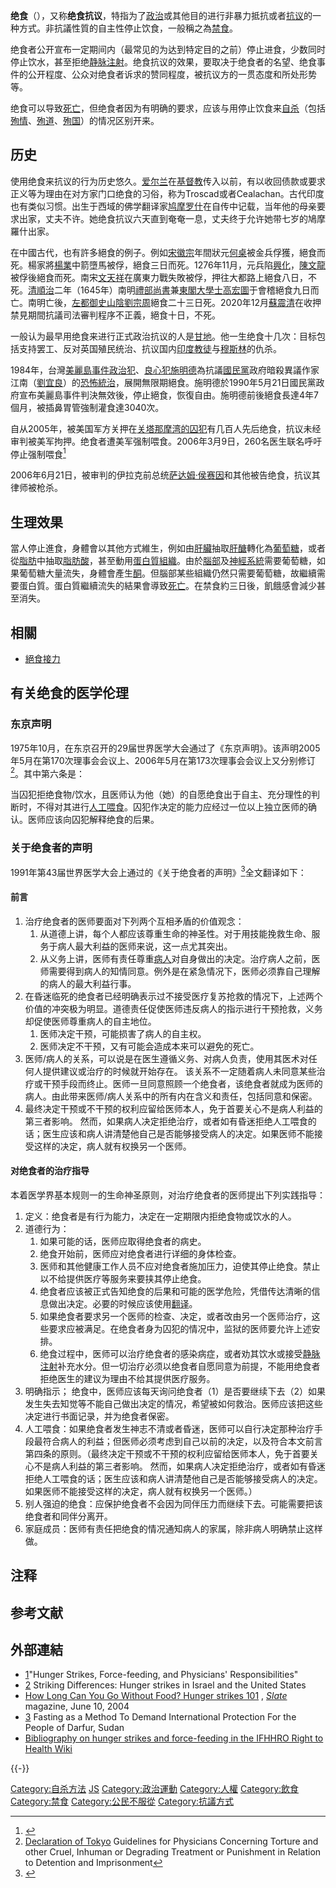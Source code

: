 '''绝食'''（{{lang-en|hunger strike}}），又称'''绝食抗议'''，特指为了[[政治|政治]]或其他目的进行非暴力抵抗或者[[抗议|抗议]]的一种方式。非抗議性質的自主性停止饮食，一般稱之為[[禁食|禁食]]。

绝食者公开宣布一定期间内（最常见的为达到特定目的之前）停止进食，少数同时停止饮水，甚至拒绝[[静脉注射|静脉注射]]。绝食抗议的效果，要取决于绝食者的名望、绝食事件的公开程度、公众对绝食者诉求的赞同程度，被抗议方的一贯态度和所处形势等{{NoteTag|《[[古拉格群岛|古拉格群岛]]》中记载了一个例子：一个监狱里的[[政治犯|政治犯]]为争取狱中人权而集体绝食抗议。但在[[苏联|苏联]][[大清洗|大清洗]]时期的封闭监狱中，消息传不到外面。结果狱方安心任之绝食，再在他们奄奄一息之际派一群刑事犯进去殴打，不得不以失败结束绝食。}}。

绝食可以导致[[死亡|死亡]]，但绝食者因为有明确的要求，应该与用停止饮食来[[自杀|自杀]]（包括[[殉情|殉情]]、[[殉道|殉道]]、[[殉国|殉国]]）的情况区别开来。

==历史==
使用绝食来抗议的行为历史悠久。[[爱尔兰|爱尔兰]]在[[基督教|基督教]]传入以前，有以收回债款或要求正义等为理由在对方家门口绝食的习俗，称为Troscad或者Cealachan。古代印度也有类似习惯。出生于西域的佛学翻译家[[鸠摩罗什|鸠摩罗什]]在自传中记载，当年他的母亲要求出家，丈夫不许。她绝食抗议六天直到奄奄一息，丈夫终于允许她带七岁的鳩摩羅什出家。

在中國古代，也有許多絕食的例子。例如[[宋徽宗|宋徽宗]]年間狀元[[何桌|何桌]]被金兵俘獲，絕食而死。楊家將[[楊業|楊業]]中箭墮馬被俘，絕食三日而死。1276年11月，元兵陷[[興化|興化]]，[[陳文龍|陳文龍]]被俘後絕食而死。南宋[[文天祥|文天祥]]在廣東力戰失敗被俘，押往大都路上絕食八日，不死。[[清|清]][[順治|順治]]二年（1645年）南明[[禮部尚書|禮部尚書]]兼[[東閣大學士|東閣大學士]][[高宏圖|高宏圖]]于會稽絕食九日而亡。南明亡後，[[左都御史|左都御史]][[山陰|山陰]][[劉宗周|劉宗周]]絕食二十三日死。2020年12月[[蘇震清|蘇震清]]在收押禁見期間抗議司法審判程序不正義，絕食十日，不死。

一般认为最早用绝食来进行正式政治抗议的人是[[甘地|甘地]]。他一生绝食十几次：目标包括支持罢工、反对英国殖民统治、抗议国内[[印度教|印度教徒]]与[[穆斯林|穆斯林]]的仇杀。

1984年，台灣[[美麗島事件|美麗島事件]][[政治犯|政治犯]]、[[良心犯|良心犯]][[施明德|施明德]]為抗議[[國民黨|國民黨]]政府暗殺異議作家江南（[[劉宜良|劉宜良]]）的[[恐怖統治|恐怖統治]]，展開無限期絕食。施明德於1990年5月21日國民黨政府宣布美麗島事件判決無效後，停止絕食，恢復自由。施明德前後絕食長達4年7個月，被插鼻胃管強制灌食達3040次。{{cn}}

自从2005年，被美国军方关押在[[关塔那摩湾#關押囚犯#绝食|关塔那摩湾的囚犯]]有几百人先后绝食，抗议未经审判被美军拘押。绝食者遭美军强制喂食。2006年3月9日，260名医生联名呼吁停止强制喂食<ref>{{Cite web |url=http://news.sina.com.cn/w/2006-03-10/15529318703.shtml |title=7国260名医生呼吁允许关塔那摩犯人绝食而亡 |access-date=2006-07-26 |archive-date=2020-09-15 |archive-url=https://web.archive.org/web/20200915025710/http://news.sina.com.cn/w/2006-03-10/15529318703.shtml |dead-url=no }}</ref>

2006年6月21日，被审判的伊拉克前总统[[萨达姆·侯赛因|萨达姆·侯赛因]]和其他被告绝食，抗议其律师被枪杀。{{cn}}

==生理效果==
當人停止進食，身體會以其他方式維生，例如由[[肝臟|肝臟]]抽取[[肝醣|肝醣]]轉化為[[葡萄糖|葡萄糖]]，或者從[[脂肪|脂肪]]中抽取[[脂肪酸|脂肪酸]]，甚至動用[[蛋白質|蛋白質]][[组织_(生物学)|組織]]。由於[[腦部|腦部]]及[[神經系統|神經系統]]需要葡萄糖，如果葡萄糖大量流失，身體會產生[[酮|酮]]。但腦部某些組織仍然只需要葡萄糖，故繼續需要蛋白質。蛋白質繼續流失的結果會導致[[死亡|死亡]]。在禁食約三日後，飢餓感會減少甚至消失。{{cn}}

== 相關 ==
*[[絕食接力|絕食接力]]

==有关绝食的医学伦理==
===东京声明===
1975年10月，在东京召开的29届世界医学大会通过了《东京声明》。该声明2005年5月在第170次理事会会议上、2006年5月在第173次理事会会议上又分别修订<ref>[http://www.wma.net/e/policy/c18.htm Declaration of Tokyo] {{Wayback|url=http://www.wma.net/e/policy/c18.htm |date=20071005160706 }} Guidelines for Physicians Concerning Torture and other Cruel, Inhuman or Degrading Treatment or Punishment in Relation to Detention and Imprisonment</ref>。其中第六条是：

当囚犯拒绝食物/饮水，且医师认为他（她）的自愿绝食出于自主、充分理性的判断时，不得对其进行[[强迫喂食|人工喂食]]。囚犯作决定的能力应经过一位以上独立医师的确认。医师应该向囚犯解释绝食的后果。

===关于绝食者的声明===
1991年第43届世界医学大会上通过的《关于绝食者的声明》<ref>{{Cite web |url=http://www.wma.net/e/policy/h31.htm |title=World Medical Association Declaration on Hunger Strikers |access-date=2006-07-26 |archive-date=2006-11-23 |archive-url=https://web.archive.org/web/20061123192646/http://www.wma.net/e/policy/h31.htm |dead-url=yes }}</ref>全文翻译如下：

====前言====
#治疗绝食者的医师要面对下列两个互相矛盾的价值观念：
##从道德上讲，每个人都应该尊重生命的神圣性。对于用技能挽救生命、服务于病人最大利益的医师来说，这一点尤其突出。
##从义务上讲，医师有责任尊重[[病人|病人]]对自身做出的决定。治疗病人之前，医师需要得到病人的知情同意。例外是在紧急情况下，医师必须靠自己理解的病人的最大利益行事。
# 在昏迷临死的绝食者已经明确表示过不接受医疗复苏抢救的情况下，上述两个价值的冲突极为明显。道德责任促使医师违反病人的指示进行干预抢救，义务却促使医师尊重病人的自主地位。
##医师决定干预，可能损害了病人的自主权。
##医师决定不干预，又有可能会造成本来可以避免的死亡。
#  医师/病人的关系，可以说是在医生遵循义务、对病人负责，使用其医术对任何人提供建议或治疗的时候就开始存在。 该关系不一定随着病人未同意某些治疗或干预手段而终止。医师一旦同意照顾一个绝食者，该绝食者就成为医师的病人。由此带来医师/病人关系中的所有内在含义和责任，包括同意和保密。
# 最终决定干预或不干预的权利应留给医师本人，免于首要关心不是病人利益的第三者影响。 然而，如果病人决定拒绝治疗，或者如有昏迷拒绝人工喂食的话；医生应该和病人讲清楚他自己是否能够接受病人的决定。如果医师不能接受这样的决定，病人就有权换另一个医师。
====对绝食者的治疗指导====
本着医学界基本规则一的生命神圣原则，对治疗绝食者的医师提出下列实践指导：

#定义：绝食者是有行为能力，决定在一定期限内拒绝食物或饮水的人。
#道德行为：
##如果可能的话，医师应取得绝食者的病史。
##绝食开始前，医师应对绝食者进行详细的身体检查。
##医师和其他健康工作人员不应对绝食者施加压力，迫使其停止绝食。禁止以不给提供医疗等服务来要挟其停止绝食。
##绝食者应该被正式告知绝食的后果和可能的医学危险，凭借传达清晰的信息做出决定。必要的时候应该使用[[翻译|翻译]]。
##如果绝食者要求另一个医师的检查、决定，或者改由另一个医师治疗，这些要求应被满足。在绝食者身为囚犯的情况中，监狱的医师要允许上述安排。
##绝食过程中，医师可以治疗绝食者的感染病症，或者劝其饮水或接受[[静脉注射|静脉注射]]补充水分。但一切治疗必须以绝食者自愿同意为前提，不能用绝食者拒绝医生的建议为理由不给其提供医疗服务。
#明确指示； 绝食中，医师应该每天询问绝食者（1）是否要继续下去（2）如果发生失去知觉等不能自己做出决定的情况，希望被如何救治。医师应该把这些决定进行书面记录，并为绝食者保密。
#人工喂食：如果绝食者发生神志不清或者昏迷，医师可以自行决定那种治疗手段最符合病人的利益；但医师必须考虑到自己以前的决定，以及符合本文前言第四条的原则。（最终决定干预或不干预的权利应留给医师本人，免于首要关心不是病人利益的第三者影响。 然而，如果病人决定拒绝治疗，或者如有昏迷拒绝人工喂食的话；医生应该和病人讲清楚他自己是否能够接受病人的决定。如果医师不能接受这样的决定，病人就有权换另一个医师。）
# 别人强迫的绝食：应保护绝食者不会因为同伴压力而继续下去。可能需要把该绝食者和同伴分离开。
# 家庭成员：医师有责任把绝食的情况通知病人的家属，除非病人明确禁止这样做。

== 注释 ==
{{NoteFoot}}

== 参考文献 ==
{{Reflist}}

==外部連結==
* [https://web.archive.org/web/20150404232634/http://www.globallawyersandphysicians.org/storage/JAMA%20Hunger%20Strikes.pdf]"Hunger Strikes, Force-feeding, and Physicians' Responsibilities"
* [http://haifaisr.library.ingentaconnect.com/content/routledg/csms/2005/00000004/00000003/art00005]{{dead link|date=December 2017 |bot=InternetArchiveBot |fix-attempted=yes }} Striking Differences: Hunger strikes in Israel and the United States
* [http://www.slate.com/id/2102228/ How Long Can You Go Without Food? Hunger strikes 101] {{Wayback|url=http://www.slate.com/id/2102228/ |date=20100315163955 }}, ''[[Slate_(magazine)|Slate]]'' magazine, June 10, 2004
* [http://www.preventgenocide.org/action/during/fasting/] {{Wayback|url=http://www.preventgenocide.org/action/during/fasting/ |date=20110607222324 }} Fasting as a Method To Demand International Protection For the People of Darfur, Sudan
* [https://web.archive.org/web/20181215121153/http://righttohealthifhhro.pbworks.com/w/page/78933383/Hunger%20Strikes%20Resources Bibliography on hunger strikes and force-feeding in the IFHHRO Right to Health Wiki]
{{-}}
{{自殺方式}}

[[Category:自杀方法|Category:自杀方法]]
[[Category:政治行为|JS]]
[[Category:政治運動|Category:政治運動]]
[[Category:人權|Category:人權]]
[[Category:飲食|Category:飲食]]
[[Category:禁食|Category:禁食]]
[[Category:公民不服從|Category:公民不服從]]
[[Category:抗議方式|Category:抗議方式]]
